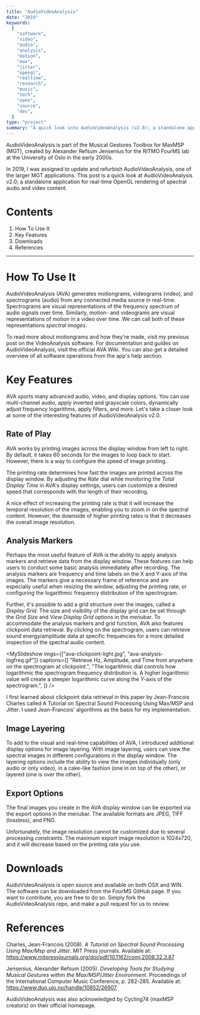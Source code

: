 ```yaml
---
title: "AudioVideoAnalysis"
date: "2019"
keywords:
  [
    "software",
    "video",
    "audio",
    "analysis",
    "motion",
    "max",
    "jitter",
    "opengl",
    "realtime",
    "research",
    "music",
    "tech",
    "open",
    "source",
    "dev",
  ]
type: "project"
summary: "A quick look into AudioVideoAnalysis (v2.0); a standalone application for real-time OpenGL rendering of video motiongrams and audio spectrograms, developed in collaboration with FourMS Lab at the RITMO research center, University of Oslo."
---
```


<MyImage
  priority={true}
  src="ava-overview.jpg"
  alt="audiovideoanalysis overview"
/>

AudioVideoAnalysis is part of the <MyLink href="https://www.uio.no/ritmo/english/research/labs/fourms/downloads/software/musicalgesturestoolbox/mgt-max/">Musical Gestures Toolbox for MaxMSP</MyLink> (MGT), created by Alexander Refsum Jensenius for the <MyLink href="https://www.uio.no/ritmo/english/research/labs/fourms/">RITMO FourMS lab</MyLink> at the University of Oslo in the early 2000s.

In 2019, I was assigned to update and refurbish AudioVideoAnalysis, one of the larger MGT applications. This post is a quick look at AudioVideoAnalysis v2.0; a standalone application for real-time OpenGL rendering of spectral audio and video content.

# Contents

1. <MyLink href="#how-to-use-it">How To Use It</MyLink>
2. <MyLink href="#key-features">Key Features</MyLink>
3. <MyLink href="#downloads">Downloads</MyLink>
4. <MyLink href="#references">References</MyLink>

<hr />

# How To Use It

AudioVideoAnalysis (AVA) generates motiongrams, videograms (video), and spectrograms (audio) from any connected media source in real-time. Spectrograms are visual representations of the frequency spectrum of audio signals over time. Similarly, motion- and videograms are visual representations of motion in a video over time. We can call both of these representations _spectral images_.

To read more about motiongrams and how they're made, visit my previous post on the <MyLink href="/projects/videoanalysis">VideoAnalysis</MyLink> software. For documentation and guides on AudioVideoAnalysis, visit <MyLink href="https://github.com/fourMs/AudioVideoAnalysis/wiki">the official AVA Wiki</MyLink>. You can also get a detailed overview of all software operations from the app's help section.

# Key Features

AVA sports many advanced audio, video, and display options. You can use multi-channel audio, apply inverted and grayscale colors, dynamically adjust frequency logarithms, apply filters, and more. Let's take a closer look at some of the interesting features of AudioVideoAnalysis v2.0.

## Rate of Play

AVA works by printing images across the display window from left to right. By default, it takes 60 seconds for the images to loop back to start. However, there is a way to configure the speed of image printing.

<MyImage
  src="ava-printing-rate.jpg"
  alt="audiovideoanalysis printing rate"
  caption="Adjust the printing rate to peer deeper into the spectral content."
/>

The printing rate determines how fast the images are printed across the display window. By adjusting the _Rate_ dial while monitoring the _Total Display Time_ in AVA's display settings, users can customize a desired speed that corresponds with the length of their recording.

A nice effect of increasing the printing rate is that it will increase the temporal resolution of the images, enabling you to zoom in on the spectral content. However, the downside of higher printing rates is that it decreases the overall image resolution.

## Analysis Markers

Perhaps the most useful feature of AVA is the ability to apply analysis markers and retrieve data from the display window. These features can help users to conduct some basic analysis immediately after recording. The analysis markers are frequency and time labels on the X and Y-axis of the images. The markers give a necessary frame of reference and are especially useful when resizing the window, adjusting the printing rate, or configuring the logarithmic frequency distribution of the spectrogram.

<MyImage
  caption="Analysis markers and grids can assist with orientation and analysis."
  src="ava-analysis-markers.gif"
  alt="audiovideoanalysis analysis markers"
/>

Further, it's possible to add a grid structure over the images, called a _Display Grid_. The size and visibility of the display grid can be set through the _Grid Size_ and _View Display Grid_ options in the menubar. To accommodate the analysis markers and grid function, AVA also features clickpoint data retrieval. By clicking on the spectrogram, users can retrieve sound energy/amplitude data at specific frequencies for a more detailed inspection of the spectral audio content.

<MySlideshow
  imgs={["ava-clickpoint-light.jpg", "ava-analysis-logfreq.gif"]}
  captions={[
    "Retrieve Hz, Amplitude, and Time from anywhere on the spectrogram at clickpoint.",
    "The logarithmic dial controls how logarithmic the spectrogram frequency distribution is. A higher logarithmic value will create a steeper logarithmic curve along the Y-axis of the spectrogram.",
  ]}
/>

I first learned about clickpoint data retrieval in this paper by Jean-Francois Charles called <MyLink href="https://www.mitpressjournals.org/doi/pdf/10.1162/comj.2008.32.3.87">A Tutorial on Spectral Sound Processing Using Max/MSP and Jitter</MyLink>. I used Jean-Francois' algorithms as the basis for my implementation.

## Image Layering

To add to the visual and real-time capabilities of AVA, I introduced additional display options for image layering. With image layering, users can view the spectral images in different configurations in the display window. The layering options include the ability to view the images individually (only audio or only video), in a cake-like fashion (one in on top of the other), or layered (one is over the other).

<MyImage
  src="ava-display-options.gif"
  alt="audiovideoanalysis display options"
/>

## Export Options

The final images you create in the AVA display window can be exported via the export options in the menubar. The available formats are JPEG, TIFF (lossless), and PNG.

Unfortunately, the image resolution cannot be customized due to several processing constraints. The maximum export image resolution is 1024x720, and it will decrease based on the printing rate you use.

# Downloads

AudioVideoAnalysis is open source and available on both OSX and WIN. The software can be downloaded from the <MyLink href="https://github.com/fourMs/AudioVideoAnalysis/releases">FourMS GitHub page</MyLink>. If you want to contribute, you are free to do so. Simply fork the <MyLink href="https://github.com/fourMs/AudioVideoAnalysis">AudioVideoAnalysis repo</MyLink>, and make a pull request for us to review.

# References

Charles, Jean-Francois (2008). _A Tutorial on Spectral Sound Processing Using Max/Msp and Jitter_. MIT Press journals. Available at: https://www.mitpressjournals.org/doi/pdf/10.1162/comj.2008.32.3.87

Jensenius, Alexander Refsum (2005). _Developing Tools for Studying Musical Gestures within the Max/MSP/Jitter Environment_. Proceedings of the International Computer Music Conference, p. 282-285. Available at: https://www.duo.uio.no/handle/10852/26907

AudioVideoAnalysis was also acknowledged by Cycling74 (maxMSP creators) <MyLink href="https://cycling74.com/projects/audiovideoanalysis">on their official homepage</MyLink>.
